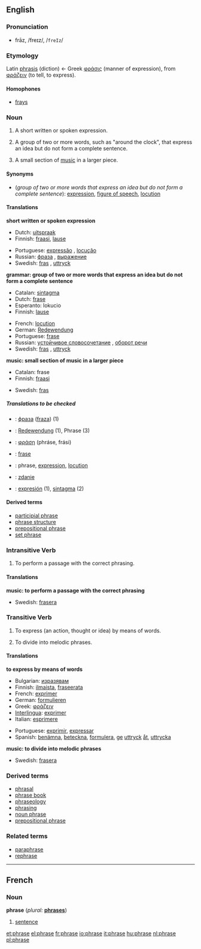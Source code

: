==English==

===Pronunciation===
*frāz, /freɪz/, /<tt>freIz</tt>/

===Etymology===
Latin [[phrasis]] (diction) ← Greek [[φράσις]] (manner of expression), from [[φράζειν]] (to tell, to express).

====Homophones====
*[[fray]]s

===Noun===
{{en-noun-reg}}

# A short written or spoken expression.
# {{grammar}} A group of two or more words, such as "around the clock", that express an idea but do not form a complete sentence.
# {{music}} A small section of [[music]] in a larger piece.

====Synonyms====
*(''group of two or more words that express an idea but do not form a complete sentence''): [[expression]], [[figure of speech]], [[locution]]

====Translations====

'''short written or spoken expression'''
{{top}}
*Dutch: [[uitspraak]] {{f}}
*Finnish: [[fraasi]], [[lause]]
{{mid}}
*Portuguese: [[expressão]] {{f}}, [[locução]] {{f}}
*Russian: [[фраза]] {{f}}, [[выражение]] {{n}}
*Swedish: [[fras]] {{c}}, [[uttryck]] {{n}}
{{bottom}}

'''grammar: group of two or more words that express an idea but do not form a complete sentence'''
{{top}}
*Catalan: [[sintagma]] {{m}}
*Dutch: [[frase#Dutch|frase]] {{f}}
*Esperanto: lokucio
*Finnish: [[lause]]
{{mid}}
*French: [[locution#French|locution]] {{f}}
*German: [[Redewendung]] {{f}}
*Portuguese: [[frase]] {{f}}
*Russian: [[устойчивое словосочетание]] {{n}}, [[оборот речи]]
*Swedish: [[fras]] {{c}}, [[uttryck]] {{n}}
{{bottom}}

'''music: small section of music in a larger piece'''
{{top}}
*Catalan: frase {{f}}
*Finnish: [[fraasi]]
{{mid}}
*Swedish: [[fras]] {{c}}
{{bottom}}

=====Translations to be checked=====
<!--Remove this section once all of the translations below have been moved into the tables above.-->
{{checktrans}}

*{{ttbc|Bulgarian}}: [[фраза]] ([[fraza]]) {{f}} (1)
*{{ttbc|German}}: [[Redewendung]] {{f}} (1), Phrase {{f}} (3)
*{{ttbc|Greek}}: [[φράση]] (phr&aacute;se, fr&aacute;si)
*{{ttbc|Indonesian}}: [[frase]]
*{{ttbc|Interlingua}}: phrase, [[expression#Interlingua|expression]], [[locution#Interlingua|locution]]
*{{ttbc|Polish}}: [[zdanie]] {{n}}
*{{ttbc|Spanish}}: [[expresión]] {{f}} (1), [[sintagma]] {{m}} (2)

====Derived terms====
*[[participial phrase]]
*[[phrase structure]]
*[[prepositional phrase]]
*[[set phrase]]

===Intransitive Verb===
{{en-infl-reg-other-e|phras|e}}

# {{music}} To perform a passage with the correct phrasing.

====Translations====

'''music: to perform a passage with the correct phrasing'''
{{top}}
{{mid}}
*Swedish: [[frasera]]
{{bottom}}

===Transitive Verb===
{{en-infl-reg-other-e|phras|e}}

# To express (an action, thought or idea) by means of words.
# {{music}} To divide into melodic phrases.

====Translations====

'''to express by means of words'''
{{top}}
*Bulgarian: [[изразявам]]
*Finnish: [[ilmaista]], [[fraseerata]]
*French: [[exprimer#French|exprimer]]
*German: [[formulieren]]
*Greek: [[φράζειν]]
*[[Interlingua]]: [[exprimer#Interlingua|exprimer]]
*Italian: [[esprimere]]
{{mid}}
*Portuguese: [[exprimir]], [[expressar]]
*Spanish: [[benämna]], [[beteckna]], [[formulera]], [[ge]] [[uttryck]] [[åt]], [[uttrycka]]
{{bottom}}

'''music: to divide into melodic phrases'''
{{top}}
{{mid}}
*Swedish: [[frasera]]
{{bottom}}

===Derived terms===
*[[phrasal]]
*[[phrase book]]
*[[phraseology]]
*[[phrasing]]
*[[noun phrase]]
*[[prepositional phrase]]

===Related terms===
*[[paraphrase]]
*[[rephrase]]

----

==French==
===Noun===
'''phrase'''  (''plural:'' '''[[phrases]]''')
# [[sentence]] {{f}}

[[et:phrase]]
[[el:phrase]]
[[fr:phrase]]
[[io:phrase]]
[[it:phrase]]
[[hu:phrase]]
[[nl:phrase]]
[[pl:phrase]]